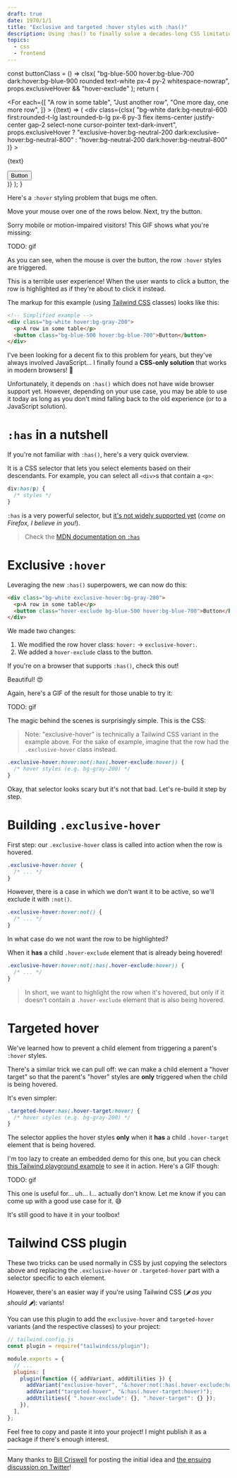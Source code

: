 ```yaml
---
draft: true
date: 1970/1/1
title: "Exclusive and targeted :hover styles with :has()"
description: Using :has() to finally solve a decades-long CSS limitation.
topics:
  - css
  - frontend
---
```



  const buttonClass = () =>
    clsx(
      "bg-blue-500 hover:bg-blue-700 dark:hover:bg-blue-900 rounded text-white px-4 py-2 whitespace-nowrap",
      props.exclusiveHover && "hover-exclude"
    );
  return (
    <div class="rounded-t-lg shadow divide-y divide-neutral-200 dark:divide-neutral-700">
      <For
        each={[
          "A row in some table",
          "Just another row",
          "One more day, one more row",
        ]}
      >
        {(text) => (
          <div
            class={clsx(
              "bg-white dark:bg-neutral-600 first:rounded-t-lg last:rounded-b-lg px-6 py-3 flex items-center justify-center gap-2 select-none cursor-pointer text-dark-invert",
              props.exclusiveHover
                ? "exclusive-hover:bg-neutral-200 dark:exclusive-hover:bg-neutral-800"
                : "hover:bg-neutral-200 dark:hover:bg-neutral-800"
            )}
          >
            <p class="!m-0 grow">{text}</p>
            <button class={buttonClass()}>
              <span>Button</span>
            </button>
          </div>
        )}
      </For>
    </div>
  );
}

Here's a `:hover` styling problem that bugs me often.

Move your mouse over one of the rows below. Next, try the button.

<DemoRow />

Sorry mobile or motion-impaired visitors! This GIF shows what you're missing:

TODO: gif

As you can see, when the mouse is over the button, the row `:hover` styles are triggered.

This is a terrible user experience! When the user wants to click a button, the row is highlighted as if they're about to click it instead.

The markup for this example (using [Tailwind CSS](https://tailwindcss.com/) classes) looks like this:

```html
<!-- Simplified example -->
<div class="bg-white hover:bg-gray-200">
  <p>A row in some table</p>
  <button class="bg-blue-500 hover:bg-blue-700">Button</button>
</div>
```

I've been looking for a decent fix to this problem for years, but they've always involved JavaScript... I finally found a **CSS-only solution** that works in modern browsers! 🎉

Unfortunately, it depends on `:has()` which does not have wide browser support yet. However, depending on your use case, you may be able to use it today as long as you don't mind falling back to the old experience (or to a JavaScript solution).

# `:has` in a nutshell

If you're not familiar with `:has()`, here's a very quick overview.

It is a CSS selector that lets you select elements based on their descendants. For example, you can select all `<div>`s that contain a `<p>`:

```css
div:has(p) {
  /* styles */
}
```

`:has` is a very powerful selector, but [it's not widely supported yet](https://caniuse.com/css-has) (_come on Firefox, I believe in you!_).

> Check the [MDN documentation on `:has`](https://developer.mozilla.org/en-US/docs/Web/CSS/:has)

# Exclusive `:hover`

Leveraging the new `:has()` superpowers, we can now do this:

```html {0,2}
<div class="bg-white exclusive-hover:bg-gray-200">
  <p>A row in some table</p>
  <button class="hover-exclude bg-blue-500 hover:bg-blue-700">Button</button>
</div>
```

We made two changes:

1. We modified the row hover class: `hover:` -> `exclusive-hover:`.
2. We added a `hover-exclude` class to the button.

If you're on a browser that supports `:has()`, check this out!

<DemoRow exclusiveHover />

Beautiful! 😍

Again, here's a GIF of the result for those unable to try it:

TODO: gif

The magic behind the scenes is surprisingly simple. This is the CSS:

> Note: "exclusive-hover" is technically a Tailwind CSS variant in the example above. For the sake of example, imagine that the row had the `.exclusive-hover` class instead.

```css
.exclusive-hover:hover:not(:has(.hover-exclude:hover)) {
  /* hover styles (e.g. bg-gray-200) */
}
```

Okay, that selector looks scary but it's not that bad. Let's re-build it step by step.

# Building `.exclusive-hover`

First step: our `.exclusive-hover` class is called into action when the row is hovered.

```css {0}
.exclusive-hover:hover {
  /* ... */
}
```

However, there is a case in which we don't want it to be active, so we'll exclude it with `:not()`.

```css {0}
.exclusive-hover:hover:not() {
  /* ... */
}
```

In what case do we not want the row to be highlighted?

When it **has** a child `.hover-exclude` element that is already being hovered!

```css {0}
.exclusive-hover:hover:not(:has(.hover-exclude:hover)) {
  /* ... */
}
```

> In short, we want to highlight the row when it's hovered, but only if it doesn't contain a `.hover-exclude` element that is also being hovered.

# Targeted hover

We've learned how to prevent a child element from triggering a parent's `:hover` styles.

There's a similar trick we can pull off: we can make a child element a "hover target" so that the parent's "hover" styles are **only** triggered when the child is being hovered.

It's even simpler:

```css
.targeted-hover:has(.hover-target:hover) {
  /* hover styles (e.g. bg-gray-200) */
}
```

The selector applies the hover styles **only** when it **has** a child `.hover-target` element that is being hovered.

I'm too lazy to create an embedded demo for this one, but you can check [this Tailwind playground example](https://play.tailwindcss.com/8z1tgYu0ZN) to see it in action. Here's a GIF though:

TODO: gif

This one is useful for... uh... I... actually don't know. Let me know if you can come up with a good use case for it. 😅

It's still good to have it in your toolbox!

# Tailwind CSS plugin

These two tricks can be used normally in CSS by just copying the selectors above and replacing the `.exclusive-hover` or `.targeted-hover` part with a selector specific to each element.

However, there's an easier way if you're using Tailwind CSS (_🌶️ as you should 🌶️_): variants!

You can use this plugin to add the `exclusive-hover` and `targeted-hover` variants (and the respective classes) to your project:

```js {0,6-10}
// tailwind.config.js
const plugin = require("tailwindcss/plugin");

module.exports = {
  // ...
  plugins: [
    plugin(function ({ addVariant, addUtilities }) {
      addVariant("exclusive-hover", "&:hover:not(:has(.hover-exclude:hover))");
      addVariant("targeted-hover", "&:has(.hover-target:hover)");
      addUtilities({ ".hover-exclude": {}, ".hover-target": {} });
    }),
  ],
};
```

Feel free to copy and paste it into your project! I might publish it as a package if there's enough interest.

---

Many thanks to [Bill Criswell](https://twitter.com/crswll) for posting the initial idea and [the ensuing discussion on Twitter](https://twitter.com/crswll/status/1621588302145937410)!
